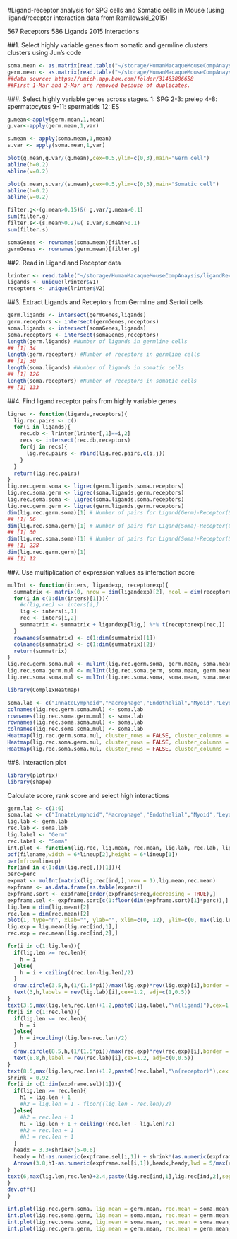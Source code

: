
#Ligand-receptor analysis for SPG cells and Somatic cells in Mouse (using ligand/receptor interaction data from Ramilowski_2015)

567 Receptors
586 Ligands
2015 Interactions

##1. Select highly variable genes from somatic and germline clusters clusters using Jun's code
```r
soma.mean <- as.matrix(read.table("~/storage/HumanMacaqueMouseCompAnaysis/ligandReceptor/MouseAdultST25_7SomaticCellTypes_Centroids_Qianyi.txt",header = T,sep="\t",row.names = 1))
germ.mean <- as.matrix(read.table("~/storage/HumanMacaqueMouseCompAnaysis/interdata/SPG_centroids/MouseSPGCluster_AllGene_Centroids.txt",header = T,sep="\t",row.names = 1))
##data source: https://umich.app.box.com/folder/31463886658
##First 1-Mar and 2-Mar are removed because of duplicates.
```


###. Select highly variable genes across stages.
1: SPG
2-3: prelep
4-8: spermatocytes
9-11: spermatids
12: ES
```r
g.mean<-apply(germ.mean,1,mean)
g.var<-apply(germ.mean,1,var)

s.mean <- apply(soma.mean,1,mean)
s.var <- apply(soma.mean,1,var)

plot(g.mean,g.var/(g.mean),cex=0.5,ylim=c(0,3),main="Germ cell")
abline(h=0.2)
abline(v=0.2)

plot(s.mean,s.var/(s.mean),cex=0.5,ylim=c(0,3),main="Somatic cell")
abline(h=0.2)
abline(v=0.2)

filter.g<-(g.mean>0.15)&( g.var/g.mean>0.1)
sum(filter.g)
filter.s<-(s.mean>0.2)&( s.var/s.mean>0.1)
sum(filter.s)
```

```r
somaGenes <- rownames(soma.mean)[filter.s]
germGenes <- rownames(germ.mean)[filter.g]
```

##2. Read in Ligand and Receptor data
```r
lrinter <- read.table("~/storage/HumanMacaqueMouseCompAnaysis/ligandReceptor/Ramilowski_LigRec_Mouse.txt",header = FALSE)
ligands <- unique(lrinter$V1)
receptors <- unique(lrinter$V2)
```

##3. Extract Ligands and Receptors from Germline and Sertoli cells
```r
germ.ligands <- intersect(germGenes,ligands)
germ.receptors <- intersect(germGenes,receptors)
soma.ligands <- intersect(somaGenes,ligands)
soma.receptors <- intersect(somaGenes,receptors)
length(germ.ligands) #Number of ligands in germline cells
## [1] 34
length(germ.receptors) #Number of receptors in germline cells
## [1] 30
length(soma.ligands) #Number of ligands in somatic cells
## [1] 126
length(soma.receptors) #Number of receptors in somatic cells
## [1] 133
```

##4. Find ligand receptor pairs from highly variable genes
```r
ligrec <- function(ligands,receptors){
  lig.rec.pairs <- c()
  for(i in ligands){
    rec.db <- lrinter[lrinter[,1]==i,2]
    recs <- intersect(rec.db,receptors)
    for(j in recs){
      lig.rec.pairs <- rbind(lig.rec.pairs,c(i,j))
    }
  }
  return(lig.rec.pairs)
}
lig.rec.germ.soma <- ligrec(germ.ligands,soma.receptors)
lig.rec.soma.germ <- ligrec(soma.ligands,germ.receptors)
lig.rec.soma.soma <- ligrec(soma.ligands,soma.receptors)
lig.rec.germ.germ <- ligrec(germ.ligands,germ.receptors)
dim(lig.rec.germ.soma)[1] # Number of pairs for Ligand(Germ)-Receptor(Soma)
## [1] 56
dim(lig.rec.soma.germ)[1] # Number of pairs for Ligand(Soma)-Receptor(Germ)
## [1] 60
dim(lig.rec.soma.soma)[1] # Number of pairs for Ligand(Soma)-Receptor(Soma)
## [1] 228
dim(lig.rec.germ.germ)[1]
## [1] 12
```

##7. Use multiplication of expression values as interaction score
```r
mulInt <- function(inters, ligandexp, receptorexp){
  summatrix <- matrix(0, nrow = dim(ligandexp)[2], ncol = dim(receptorexp)[2])
  for(i in c(1:dim(inters)[1])){
    #c(lig,rec) <- inters[i,]
    lig <- inters[i,1]
    rec <- inters[i,2]
    summatrix <- summatrix + ligandexp[lig,] %*% t(receptorexp[rec,])
  }
  rownames(summatrix) <- c(1:dim(summatrix)[1])
  colnames(summatrix) <- c(1:dim(summatrix)[2])
  return(summatrix)
}
lig.rec.germ.soma.mul <- mulInt(lig.rec.germ.soma, germ.mean, soma.mean)
lig.rec.soma.germ.mul <- mulInt(lig.rec.soma.germ, soma.mean, germ.mean)
lig.rec.soma.soma.mul <- mulInt(lig.rec.soma.soma, soma.mean, soma.mean)
```

```r
library(ComplexHeatmap)
```

```r
soma.lab <- c("InnateLymphoid","Macrophage","Endothelial","Myoid","Leydig","Sertoli","Unknown")
colnames(lig.rec.germ.soma.mul) <- soma.lab
rownames(lig.rec.soma.germ.mul) <- soma.lab
rownames(lig.rec.soma.soma.mul) <- soma.lab
colnames(lig.rec.soma.soma.mul) <- soma.lab
Heatmap(lig.rec.germ.soma.mul, cluster_rows = FALSE, cluster_columns = FALSE)## Ligands in Germ cells and Receptors in Somatic cells
Heatmap(lig.rec.soma.germ.mul, cluster_rows = FALSE, cluster_columns = FALSE) ## Ligands in Somatic cells and receptors in Germ cells.
Heatmap(lig.rec.soma.soma.mul, cluster_rows = FALSE, cluster_columns = FALSE)## Ligands in Somatic cells and receptors in Somatic cells.
```
##8. Interaction plot
```r
library(plotrix)
library(shape)
```

Calculate score, rank score and select high interactions
```r
germ.lab <- c(1:6)
soma.lab <- c("InnateLymphoid","Macrophage","Endothelial","Myoid","Leydig","Sertoli","Unknown")
lig.lab <- germ.lab
rec.lab <- soma.lab
lig.label <- "Germ"
rec.label <- "Soma"
int.plot <- function(lig.rec, lig.mean, rec.mean, lig.lab, rec.lab, lig.label, rec.label,lineup,perc,filename){
pdf(filename,width = 6*lineup[2],height = 6*lineup[1])
par(mfrow=lineup)
for(ind in c(1:dim(lig.rec[,])[1])){
perc=perc
expmat <- mulInt(matrix(lig.rec[ind,],nrow = 1),lig.mean,rec.mean)
expframe <- as.data.frame(as.table(expmat))
expframe.sort <- expframe[order(expframe$Freq,decreasing = TRUE),]
expframe.sel <- expframe.sort[c(1:floor(dim(expframe.sort)[1]*perc)),]
lig.len = dim(lig.mean)[2]
rec.len = dim(rec.mean)[2]
plot(1, type="n", xlab="", ylab="", xlim=c(0, 12), ylim=c(0, max(lig.len,rec.len)+3),axes = FALSE) ##axes2 = FALSE
lig.exp = lig.mean[lig.rec[ind,1],]
rec.exp = rec.mean[lig.rec[ind,2],]

for(i in c(1:lig.len)){
  if(lig.len >= rec.len){
    h = i
  }else{
    h = i + ceiling((rec.len-lig.len)/2)
  }
  draw.circle(3.5,h,(1/(1.5*pi))/max(lig.exp)*rev(lig.exp)[i],border = "#5a97e3",col = "#5a97e3")
  text(3,h,labels = rev(lig.lab)[i],cex=1.2, adj=c(1,0.5))
}
text(3.5,max(lig.len,rec.len)+1.2,paste0(lig.label,"\n(ligand)"),cex=1.5)
for(i in c(1:rec.len)){
  if(lig.len <= rec.len){
    h = i
  }else{
    h = i+ceiling((lig.len-rec.len)/2)
  }
  draw.circle(8.5,h,(1/(1.5*pi))/max(rec.exp)*rev(rec.exp)[i],border = "#e3a65a",col = "#e3a65a")
  text(8.8,h,label = rev(rec.lab)[i],cex=1.2, adj=c(0,0.5))
}
text(8.5,max(lig.len,rec.len)+1.2,paste0(rec.label,"\n(receptor)"),cex = 1.5)
shrink = 0.92
for(i in c(1:dim(expframe.sel)[1])){
  if(lig.len >= rec.len){
    h1 = lig.len + 1
    #h2 = lig.len + 1 - floor((lig.len - rec.len)/2)
  }else{
    #h2 = rec.len + 1
    h1 = lig.len + 1 + ceiling((rec.len - lig.len)/2)
    #h2 = rec.len + 1
    #h1 = rec.len + 1
  }
  headx = 3.3+shrink*(5-0.6)
  heady = h1-as.numeric(expframe.sel[i,1]) + shrink*(as.numeric(expframe.sel[i,1]) - sign(lig.len - rec.len)*floor(abs(lig.len - rec.len)/2) - as.numeric(expframe.sel[i,2]))
  Arrows(3.8,h1-as.numeric(expframe.sel[i,1]),headx,heady,lwd = 5/max(expframe.sel[,3])*expframe.sel[i,3])
}
text(6,max(lig.len,rec.len)+2.4,paste(lig.rec[ind,1],lig.rec[ind,2],sep = "-"),cex=2)
}
dev.off()
}
```

```r
int.plot(lig.rec.germ.soma, lig.mean = germ.mean, rec.mean = soma.mean, lig.lab = germ.lab, rec.lab = soma.lab, lig.label = "Germ", rec.label = "Soma",lineup = c(14,4), perc=0.2,filename="~/storage/HumanMacaqueMouseCompAnaysis/ligandReceptor/20190402_SPG_Soma/mouse/lig.rec.germ.soma.20per.pdf")
int.plot(lig.rec.soma.germ, lig.mean = soma.mean, rec.mean = germ.mean, lig.lab = soma.lab, rec.lab = germ.lab, lig.label = "Soma", rec.label = "Germ",lineup = c(15,4), perc=0.2,filename="~/storage/HumanMacaqueMouseCompAnaysis/ligandReceptor/20190402_SPG_Soma/mouse/lig.rec.soma.germ.20per.pdf")
int.plot(lig.rec.soma.soma, lig.mean = soma.mean, rec.mean = soma.mean, lig.lab = soma.lab, rec.lab = soma.lab, lig.label = "Soma", rec.label = "Soma",lineup = c(57,4), perc=0.2,filename="~/storage/HumanMacaqueMouseCompAnaysis/ligandReceptor/20190402_SPG_Soma/mouse/lig.rec.soma.soma.20per.pdf")
int.plot(lig.rec.germ.germ, lig.mean = germ.mean, rec.mean = germ.mean, lig.lab = germ.lab, rec.lab = germ.lab, lig.label = "Germ", rec.label = "Germ",lineup = c(3,4), perc=0.2,filename="~/storage/HumanMacaqueMouseCompAnaysis/ligandReceptor/20190402_SPG_Soma/mouse/lig.rec.germ.germ.20per.pdf")
```